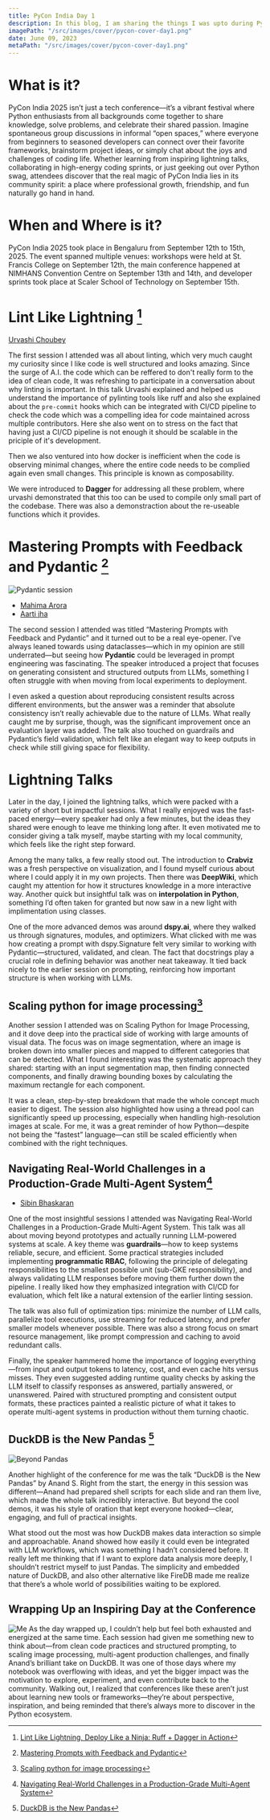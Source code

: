 ```yaml
---
title: PyCon India Day 1
description: In this blog, I am sharing the things I was upto during PyCon India 2025.
imagePath: "/src/images/cover/pycon-cover-day1.png"
date: June 09, 2023
metaPath: "/src/images/cover/pycon-cover-day1.png"
---
```


# What is it?

PyCon India 2025 isn’t just a tech conference—it’s a vibrant festival where Python enthusiasts from all backgrounds come together to share knowledge, solve problems, and celebrate their shared passion. Imagine spontaneous group discussions in informal “open spaces,” where everyone from beginners to seasoned developers can connect over their favorite frameworks, brainstorm project ideas, or simply chat about the joys and challenges of coding life. Whether learning from inspiring lightning talks, collaborating in high-energy coding sprints, or just geeking out over Python swag, attendees discover that the real magic of PyCon India lies in its community spirit: a place where professional growth, friendship, and fun naturally go hand in hand.

# When and Where is it?

PyCon India 2025 took place in Bengaluru from September 12th to 15th, 2025. The event spanned multiple venues: workshops were held at St. Francis College on September 12th, the main conference happened at NIMHANS Convention Centre on September 13th and 14th, and developer sprints took place at Scaler School of Technology on September 15th.

# Lint Like Lightning [^1]

[Urvashi Choubey](https://www.linkedin.com/in/urvashi-choubey/)

The first session I attended was all about linting, which very much caught my curiosity since I like code is well structured and looks amazing.
Since the surge of A.I. the code which can be reffered to don't really form to the idea of clean code, It was refreshing to participate in a conversation about why linting is important.
In this talk Urvashi explained and helped us understand the importance of pylinting tools like ruff and also she explained about the `pre-commit` hooks which can be integrated with CI/CD
pipeline to check the code which was a compelling idea for code maintained across multiple contributors. Here she also went on to stress on the fact that having just a CI/CD pipeline
is not enough it should be scalable in the priciple of it's development.

Then we also ventured into how docker is inefficient when the code is observing minimal changes, where the entire code needs to be complied again even small changes. This principle is known as composability.

We were introduced to **Dagger** for addressing all these problem, where urvashi demonstrated that this too can be used to compile only small part of the codebase. There was also a demonstraction about the re-useable functions which it provides.

# Mastering Prompts with Feedback and Pydantic [^2]

![Pydantic session](/images/blogs/pycon/day1/pydantic-session.png)

- [Mahima Arora](https://www.linkedin.com/in/mahimaarora25/)
- [Aarti jha](https://www.linkedin.com/in/aartijha22/)

The second session I attended was titled “Mastering Prompts with Feedback and Pydantic” and it turned out to be a real eye-opener. I’ve always leaned towards using dataclasses—which in my opinion are still underrated—but seeing how **Pydantic** could be leveraged in prompt engineering was fascinating.
The speaker introduced a project that focuses on generating consistent and structured outputs from LLMs, something I often struggle with when moving from local experiments to deployment.

I even asked a question about reproducing consistent results across different environments, but the answer was a reminder that absolute consistency isn’t really achievable due to the nature of LLMs.
What really caught me by surprise, though, was the significant improvement once an evaluation layer was added.
The talk also touched on guardrails and Pydantic’s field validation, which felt like an elegant way to keep outputs in check while still giving space for flexibility.

# Lightning Talks

Later in the day, I joined the lightning talks, which were packed with a variety of short but impactful sessions. What I really enjoyed was the fast-paced energy—every speaker had only a few minutes, but the ideas they shared were enough to leave me thinking long after. It even motivated me to consider giving a talk myself, maybe starting with my local community, which feels like the right step forward.

Among the many talks, a few really stood out. The introduction to **Crabviz** was a fresh perspective on visualization, and I found myself curious about where I could apply it in my own projects. Then there was **DeepWiki**, which caught my attention for how it structures knowledge in a more interactive way. Another quick but insightful talk was on **interpolation in Python**, something I’d often taken for granted but now saw in a new light with implimentation using classes.

One of the more advanced demos was around **dspy.ai**, where they walked us through signatures, modules, and optimizers. What clicked with me was how creating a prompt with dspy.Signature felt very similar to working with Pydantic—structured, validated, and clean. The fact that docstrings play a crucial role in defining behavior was another neat takeaway. It tied back nicely to the earlier session on prompting, reinforcing how important structure is when working with LLMs.

## Scaling python for image processing[^3]

Another session I attended was on Scaling Python for Image Processing, and it dove deep into the practical side of working with large amounts of visual data.
The focus was on image segmentation, where an image is broken down into smaller pieces and mapped to different categories that can be detected.
What I found interesting was the systematic approach they shared: starting with an input segmentation map, then finding connected components, and finally drawing bounding boxes by calculating the maximum rectangle for each component.

It was a clean, step-by-step breakdown that made the whole concept much easier to digest. The session also highlighted how using a thread pool can significantly speed up processing, especially when handling high-resolution images at scale.
For me, it was a great reminder of how Python—despite not being the “fastest” language—can still be scaled efficiently when combined with the right techniques.

## Navigating Real-World Challenges in a Production-Grade Multi-Agent System[^4]

- [Sibin Bhaskaran](https://www.linkedin.com/in/sibinbh/)

One of the most insightful sessions I attended was Navigating Real-World Challenges in a Production-Grade Multi-Agent System.
This talk was all about moving beyond prototypes and actually running LLM-powered systems at scale.
A key theme was **guardrails**—how to keep systems reliable, secure, and efficient.
Some practical strategies included implementing **programmatic RBAC**, following the principle of delegating responsibilities to the smallest possible unit (sub-GKE responsibility), and always validating LLM responses before moving them further down the pipeline.
I really liked how they emphasized integration with CI/CD for evaluation, which felt like a natural extension of the earlier linting session.

The talk was also full of optimization tips: minimize the number of LLM calls, parallelize tool executions, use streaming for reduced latency, and prefer smaller models whenever possible.
There was also a strong focus on smart resource management, like prompt compression and caching to avoid redundant calls.

Finally, the speaker hammered home the importance of logging everything—from input and output tokens to latency, cost, and even cache hits versus misses.
They even suggested adding runtime quality checks by asking the LLM itself to classify responses as answered, partially answered, or unanswered.
Paired with structured prompting and consistent output formats, these practices painted a realistic picture of what it takes to operate multi-agent systems in production without them turning chaotic.

## DuckDB is the New Pandas [^5]

![Beyond Pandas](/images/blogs/pycon/day1/beyond-pandas.png)

Another highlight of the conference for me was the talk “DuckDB is the New Pandas” by Anand S. Right from the start, the energy in this session was different—Anand had prepared shell scripts for each slide and ran them live, which made the whole talk incredibly interactive.
But beyond the cool demos, it was his style of oration that kept everyone hooked—clear, engaging, and full of practical insights.

What stood out the most was how DuckDB makes data interaction so simple and approachable. Anand showed how easily it could even be integrated with LLM workflows, which was something I hadn’t considered before.
It really left me thinking that if I want to explore data analysis more deeply, I shouldn’t restrict myself to just Pandas.
The simplicity and embedded nature of DuckDB, and also other alternative like FireDB made me realize that there’s a whole world of possibilities waiting to be explored.

## Wrapping Up an Inspiring Day at the Conference

![Me](/images/blogs/pycon/day1/me.png)
As the day wrapped up, I couldn’t help but feel both exhausted and energized at the same time.
Each session had given me something new to think about—from clean code practices and structured prompting, to scaling image processing, multi-agent production challenges, and finally Anand’s brilliant take on DuckDB.
It was one of those days where my notebook was overflowing with ideas, and yet the bigger impact was the motivation to explore, experiment, and even contribute back to the community.
Walking out, I realized that conferences like these aren’t just about learning new tools or frameworks—they’re about perspective, inspiration, and being reminded that there’s always more to discover in the Python ecosystem.

[^1]: [Lint Like Lightning, Deploy Like a Ninja: Ruff + Dagger in Action](https://cfp.in.pycon.org/2025/talk/UYF3PD/)

[^2]: [Mastering Prompts with Feedback and Pydantic](https://cfp.in.pycon.org/2025/talk/S3TDZB/)

[^3]: [Scaling python for image processing](https://cfp.in.pycon.org/2025/talk/MERDPA/)

[^4]: [Navigating Real-World Challenges in a Production-Grade Multi-Agent System](https://cfp.in.pycon.org/2025/talk/8H8MBB/)

[^5]: [DuckDB is the New Pandas](https://cfp.in.pycon.org/2025/talk/W8VJX3/)
